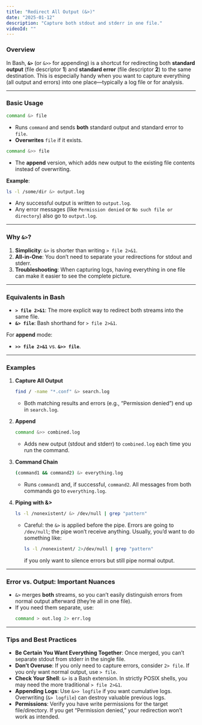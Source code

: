 ```yaml
---
title: "Redirect All Output (&>)"
date: "2025-01-12"
description: "Capture both stdout and stderr in one file."
videoId: ""
---
```


### Overview

In Bash, **`&>`** (or `&>>` for appending) is a shortcut for redirecting both **standard output** (file descriptor **1**) and **standard error** (file descriptor **2**) to the same destination. This is especially handy when you want to capture everything (all output and errors) into one place—typically a log file or for analysis.

---

### Basic Usage

```bash
command &> file
```
- Runs `command` and sends **both** standard output and standard error to `file`.  
- **Overwrites** `file` if it exists.

```bash
command &>> file
```
- The **append** version, which adds new output to the existing file contents instead of overwriting.

**Example**:
```bash
ls -l /some/dir &> output.log
```
- Any successful output is written to `output.log`.
- Any error messages (like `Permission denied` or `No such file or directory`) also go to `output.log`.

---

### Why `&>`?

1. **Simplicity**: `&>` is shorter than writing `> file 2>&1`.  
2. **All-in-One**: You don’t need to separate your redirections for stdout and stderr.  
3. **Troubleshooting**: When capturing logs, having everything in one file can make it easier to see the complete picture.

---

### Equivalents in Bash

- **`> file 2>&1`**: The more explicit way to redirect both streams into the same file.  
- **`&> file`**: Bash shorthand for `> file 2>&1`.

For **append** mode:
- **`>> file 2>&1`** vs. **`&>> file`**.

---

### Examples

1. **Capture All Output**  
   ```bash
   find / -name "*.conf" &> search.log
   ```
   - Both matching results and errors (e.g., “Permission denied”) end up in `search.log`.

2. **Append**  
   ```bash
   command &>> combined.log
   ```
   - Adds new output (stdout and stderr) to `combined.log` each time you run the command.

3. **Command Chain**  
   ```bash
   (command1 && command2) &> everything.log
   ```
   - Runs `command1` and, if successful, `command2`. All messages from both commands go to `everything.log`.

4. **Piping with &>**  
   ```bash
   ls -l /nonexistent/ &> /dev/null | grep "pattern"
   ```
   - Careful: the `&>` is applied before the pipe. Errors are going to `/dev/null`; the pipe won’t receive anything. Usually, you’d want to do something like:
     ```bash
     ls -l /nonexistent/ 2>/dev/null | grep "pattern"
     ```
     if you only want to silence errors but still pipe normal output.

---

### Error vs. Output: Important Nuances

- `&>` merges **both** streams, so you can’t easily distinguish errors from normal output afterward (they’re all in one file).  
- If you need them separate, use:
  ```bash
  command > out.log 2> err.log
  ```

---

### Tips and Best Practices

- **Be Certain You Want Everything Together**: Once merged, you can’t separate stdout from stderr in the single file.  
- **Don’t Overuse**: If you only need to capture errors, consider `2> file`. If you only want normal output, use `> file`.  
- **Check Your Shell**: `&>` is a Bash extension. In strictly POSIX shells, you may need the more traditional `> file 2>&1`.  
- **Appending Logs**: Use `&>> logfile` if you want cumulative logs. Overwriting (`&> logfile`) can destroy valuable previous logs.  
- **Permissions**: Verify you have write permissions for the target file/directory. If you get “Permission denied,” your redirection won’t work as intended.